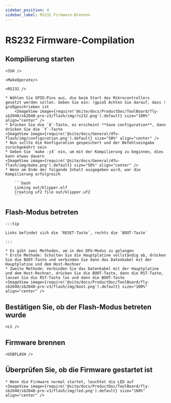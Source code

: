 ```yaml
---
sidebar_position: 4
sidebar_label: RS232 Firmware-Brennen
---
```




# RS232 Firmware-Compilation

## Kompilierung starten

    <SSH />

    <MakeOperate/>

    <RS232 />

    * Wählen Sie GPIO-Pins aus, die beim Start des Mikrocontrollers gesetzt werden sollen. Geben Sie ein: !gpio5 Achten Sie darauf, dass ! großgeschrieben ist
        <ImageView image={require('@site/docs/ProductDoc/ToolBoard/fly-sb2040/sb2040-pro-v3/flash/img/rs232.png').default} size="100%" align="center" />
    * Drücken Sie die `Q`-Taste, es erscheint **Save configuration**, dann drücken Sie die `Y`-Taste
    <ImageView image={require('@site/docs/General/dfu-flash/img/configuration.png').default} size="50%" align="center" />
    * Nun sollte die Konfiguration gespeichert und der Befehlseingabe zurückgekehrt sein
    * Geben Sie `make -j4` ein, um mit der Kompilierung zu beginnen, dies kann etwas dauern
    <ImageView image={require('@site/docs/General/dfu-flash/img/make.png').default} size="50%" align="center" />
    * Wenn am Ende der folgende Inhalt ausgegeben wird, war die Kompilierung erfolgreich

        ```bash
        Linking out/klipper.elf
        Creating uf2 file out/klipper.uf2
        ```


## Flash-Modus betreten

    :::tip

    Links befindet sich die `RESET-Taste`, rechts die `BOOT-Taste`

    :::

    * Es gibt zwei Methoden, um in den DFU-Modus zu gelangen
    * Erste Methode: Schalten Sie die Hauptplatine vollständig ab, drücken Sie die BOOT-Taste und verbinden Sie dann das Datenkabel mit der Hauptplatine und dem Host-Rechner
    * Zweite Methode: Verbinden Sie das Datenkabel mit der Hauptplatine und dem Host-Rechner, drücken Sie die BOOT-Taste, dann die RST-Taste, lassen Sie die RST-Taste los und dann die BOOT-Taste
    <ImageView image={require('@site/docs/ProductDoc/ToolBoard/fly-sb2040/sb2040-pro-v3/flash/img/boot.png').default} size="100%" align="center" />

## Bestätigen Sie, ob der Flash-Modus betreten wurde

    <LS />


## Firmware brennen

    <USBFLASH />


## Überprüfen Sie, ob die Firmware gestartet ist

    * Wenn die Firmware normal startet, leuchtet die LED auf
    <ImageView image={require('@site/docs/ProductDoc/ToolBoard/fly-sb2040/sb2040-pro-v3/flash/img/led.png').default} size="100%" align="center" />